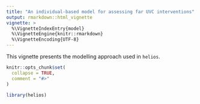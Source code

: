 ```yaml
---
title: "An individual-based model for assessing far UVC interventions"
output: rmarkdown::html_vignette
vignette: >
  %\VignetteIndexEntry{model}
  %\VignetteEngine{knitr::rmarkdown}
  %\VignetteEncoding{UTF-8}
---
```


This vignette presents the modelling approach used in `helios`.

```r
knitr::opts_chunk$set(
  collapse = TRUE,
  comment = "#>"
)
```

```r
library(helios)
```
